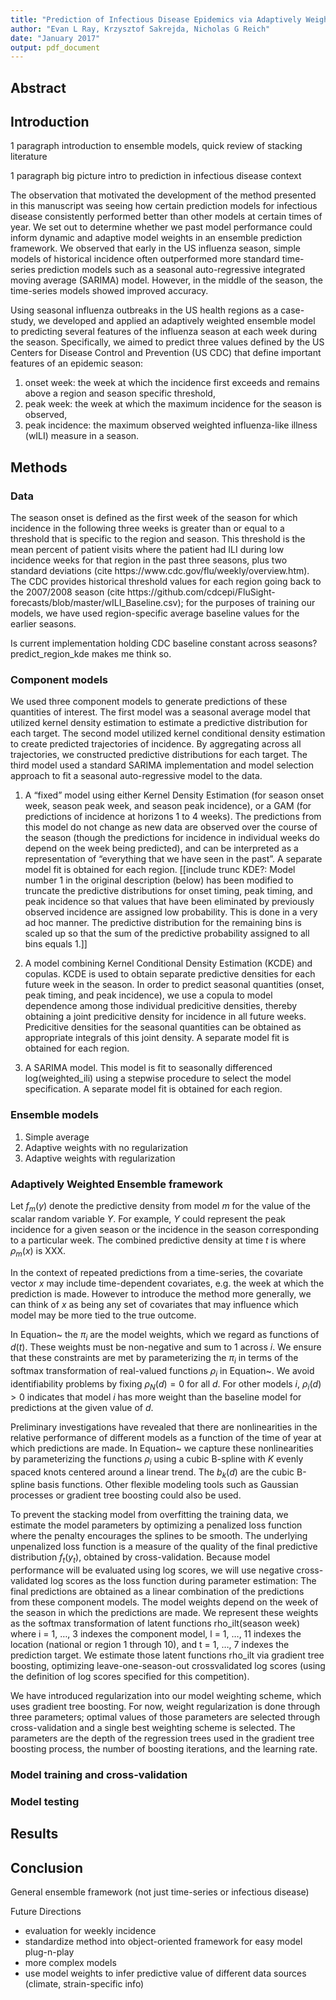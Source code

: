 ```yaml
---
title: "Prediction of Infectious Disease Epidemics via Adaptively Weighted Ensembles"
author: "Evan L Ray, Krzysztof Sakrejda, Nicholas G Reich"
date: "January 2017"
output: pdf_document
---
```



## Abstract


## Introduction

1 paragraph introduction to ensemble models, quick review of stacking literature

1 paragraph big picture intro to prediction in infectious disease context

The observation that motivated the development of the method presented in this manuscript was seeing how certain prediction models for infectious disease consistently performed better than other models at certain times of year. We set out to determine whether we past model performance could inform dynamic and adaptive model weights in an ensemble prediction framework. We observed that early in the US influenza season, simple models of historical incidence often outperformed more standard time-series prediction models such as a seasonal auto-regressive integrated moving average (SARIMA) model. However, in the middle of the season, the time-series models showed improved accuracy.

Using seasonal influenza outbreaks in the US health regions as a case-study, we developed and applied an adaptively weighted ensemble model to predicting several features of the influenza season at each week during the season. Specifically, we aimed to predict three  values defined by the US Centers for Disease Control and Prevention (US CDC) that define important features of an epidemic season: 

 1. onset week: the week at which the incidence first exceeds and remains above a region and season specific threshold,
 2. peak week: the week at which the maximum incidence for the season is observed,
 3. peak incidence: the maximum observed weighted influenza-like illness (wILI) measure in a season.



## Methods

### Data

The season onset is defined as the first week of the season for which incidence in the following three weeks is greater than or equal to a threshold that is specific to the region and season.  This threshold is the mean percent of patient visits where the patient had ILI during low incidence weeks for that region in the past three seasons, plus two standard deviations (cite https://www.cdc.gov/flu/weekly/overview.htm).  The CDC provides historical threshold values for each region going back to the 2007/2008 season (cite https://github.com/cdcepi/FluSight-forecasts/blob/master/wILI_Baseline.csv); for the purposes of training our models, we have used region-specific average baseline values for the earlier seasons.

Is current implementation holding CDC baseline constant across seasons? predict_region_kde makes me think so.

### Component models
We used three component models to generate predictions of these quantities of interest. The first model was a seasonal average model that utilized kernel density estimation to estimate a predictive distribution for each target. The second model utilized kernel conditional density estimation to create predicted trajectories of incidence. By aggregating across all trajectories, we constructed predictive distributions for each target. The third model used a standard SARIMA implementation and model selection approach to fit a seasonal auto-regressive model to the data.

 1) A "fixed" model using either Kernel Density Estimation (for season onset week, season peak week, and season peak incidence), or a GAM (for predictions of incidence at horizons 1 to 4 weeks).  The predictions from this model do not change as new data are observed over the course of the season (though the predictions for incidence in individual weeks do depend on the week being predicted), and can be interpreted as a representation of "everything that we have seen in the past".  A separate model fit is obtained for each region. [[include trunc KDE?: Model number 1 in the original description (below) has been modified to truncate the predictive distributions for onset timing, peak timing, and peak incidence so that values that have been eliminated by previously observed incidence are assigned low probability.  This is done in a very ad hoc manner.  The predictive distribution for the remaining bins is scaled up so that the sum of the predictive probability assigned to all bins equals 1.]]

 2) A model combining Kernel Conditional Density Estimation (KCDE) and copulas.  KCDE is used to obtain separate predictive densities for each future week in the season.  In order to predict seasonal quantities (onset, peak timing, and peak incidence), we use a copula to model dependence among those individual predicitive densities, thereby obtaining a joint predicitive density for incidence in all future weeks.  Predicitive densities for the seasonal quantities can be obtained as appropriate integrals of this joint density.  A separate model fit is obtained for each region.

 3) A SARIMA model.  This model is fit to seasonally differenced log(weighted_ili) using a stepwise procedure to select the model specification.  A separate model fit is obtained for each region.

### Ensemble models 

1. Simple average
2. Adaptive weights with no regularization
3. Adaptive weights with regularization

### Adaptively Weighted Ensemble framework

Let $f_m(y)$ denote the predictive density from model $m$ for the value of the scalar random variable $Y$.  For example, $Y$ could represent the peak incidence for a given season or the incidence in the season corresponding to a particular week.  The combined predictive density at time $t$ is
\begin{align}
f(y|x) &= \sum_{m = 1}^M \pi_m f_m(y|x) \text{, where} \label{eqn:EnsembleModel} \\
\pi_{m} &= \frac{\exp\{\rho_m(x)\}}{\sum_{m' = 1}^M \exp\{\rho_{m'}(x)\}}  \label{eqn:PiMultilogitRho} 
\end{align}
where $\rho_m(x)$ is XXX.

In the context of repeated predictions from a time-series, the covariate vector $x$ may include time-dependent covariates, e.g. the week at which the prediction is made. However to introduce the method more generally, we can think of $x$ as being any set of covariates that may influence which model may be more tied to the true outcome.
    
In Equation~\eqref{eqn:EnsembleModel} the $\pi_i$ are the model weights, which we regard as functions of $d(t)$.  These weights must be non-negative and sum to $1$ across $i$.  We ensure that these constraints are met by parameterizing the $\pi_i$ in terms of the softmax transformation of real-valued functions $\rho_i$ in Equation~\eqref{eqn:PiMultilogitRho}.  We avoid identifiability problems by fixing $\rho_N(d) = 0$ for all $d$.  For other models $i$, $\rho_i(d) > 0$ indicates that model $i$ has more weight than the baseline model for predictions at the given value of $d$.

Preliminary investigations have revealed that there are nonlinearities in the relative performance of different models as a function of the time of year at which predictions are made. In Equation~\eqref{eqn:rhoSplineExpansion} we capture these nonlinearities by parameterizing the functions $\rho_i$ using a cubic B-spline with $K$ evenly spaced knots centered around a linear trend.  The $b_k(d)$ are the cubic B-spline basis functions.  Other flexible modeling tools such as Gaussian processes or gradient tree boosting could also be used.

To prevent the stacking model from overfitting the training data, we estimate the model parameters by optimizing a penalized loss function where the penalty encourages the splines to be smooth.  The underlying unpenalized loss function is a measure of the quality of the final predictive distribution $f_t(y_t)$, obtained by cross-validation.  Because model performance will be evaluated using log scores, we will use negative cross-validated log scores as the loss function during parameter estimation:
The final predictions are obtained as a linear combination of the predictions from these component models.  The model weights depend on the week of the season in which the predictions are made.  We represent these weights as the softmax transformation of latent functions rho_ilt(season week) where i = 1, ..., 3 indexes the component model, l = 1, ..., 11 indexes the location (national or region 1 through 10), and t = 1, ..., 7 indexes the prediction target.  We estimate those latent functions rho_ilt via gradient tree boosting, optimizing leave-one-season-out crossvalidated log scores (using the definition of log scores specified for this competition).

We have introduced regularization into our model weighting scheme, which uses gradient tree boosting.  For now, weight regularization is done through three parameters; optimal values of those parameters are selected through cross-validation and a single best weighting scheme is selected.  The parameters are the depth of the regression trees used in the gradient tree boosting process, the number of boosting iterations, and the learning rate.

### Model training and cross-validation

### Model testing


## Results


## Conclusion

General ensemble framework (not just time-series or infectious disease) 

Future Directions

 - evaluation for weekly incidence
 - standardize method into object-oriented framework for easy model plug-n-play
 - more complex models
 - use model weights to infer predictive value of different data sources (climate, strain-specific info)
 
 
 
 
